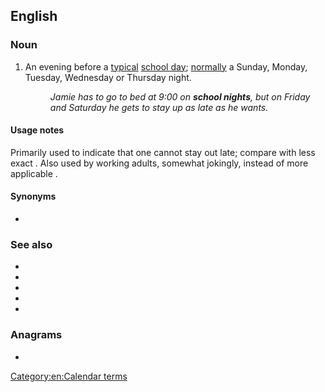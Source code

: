 ==English==

===Noun===
{{en-noun}}

# An evening before a [[typical]] [[school day]]; [[normal]]ly a Sunday, Monday, Tuesday, Wednesday or Thursday night.
#: ''Jamie has to go to bed at 9:00 on '''school nights''', but on Friday and Saturday he gets to stay up as late as he wants.''

====Usage notes====
Primarily used to indicate that one cannot stay out late; compare with less exact {{m|en|weeknight}}. Also used by working adults, somewhat jokingly, instead of more applicable {{m|en|worknight}}.

====Synonyms====
* {{sense|Sunday through Thursday nights}} {{l|en|worknight}}

===See also===
* {{l|en|weekend night}}
* {{l|en|worknight}}
* {{l|en|weeknight}}
* {{l|en|weekday}}
* {{l|en|school day}}

===Anagrams===
* {{anagrams|en|night school|nightschool}}

[[Category:en:Calendar terms]]